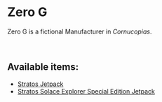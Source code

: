 # Zero G  

Zero G is a fictional Manufacturer in *Cornucopias*.  

</br>

## Available items:  

- [Stratos Jetpack](/blockchain/nfts/packs/zero-g/stratos-jetpack)  
- [Stratos Solace Explorer Special Edition Jetpack](/blockchain/nfts/packs/zero-g/stratos-solace-explorer-special-edition-jetpack)  
